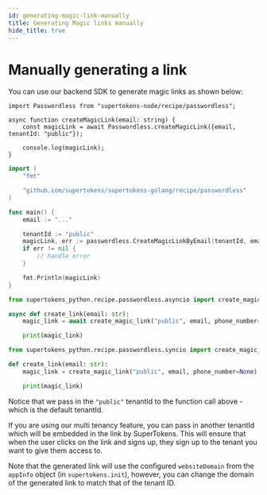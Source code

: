 ```yaml
---
id: generating-magic-link-manually
title: Generating Magic links manually
hide_title: true
---
```


<!-- COPY DOCS -->
<!-- ./thirdpartypasswordless/common-customizations/generating-magic-link-manually.mdx -->


# Manually generating a link

You can use our backend SDK to generate magic links as shown below:

<BackendSDKTabs>
<TabItem value="nodejs">

```tsx
import Passwordless from "supertokens-node/recipe/passwordless";

async function createMagicLink(email: string) {
    const magicLink = await Passwordless.createMagicLink({email, tenantId: "public"});

    console.log(magicLink);
}
```

</TabItem>
<TabItem value="go">

```go
import (
	"fmt"

	"github.com/supertokens/supertokens-golang/recipe/passwordless"
)

func main() {
	email := "..."

	tenantId := "public"
	magicLink, err := passwordless.CreateMagicLinkByEmail(tenantId, email)
	if err != nil {
		// handle error
	}

	fmt.Println(magicLink)
}
```

</TabItem>
<TabItem value="python">

<PythonSyncAsyncSubTabs>
<TabItem value="asyncio">

```python
from supertokens_python.recipe.passwordless.asyncio import create_magic_link

async def create_link(email: str):
    magic_link = await create_magic_link("public", email, phone_number=None)

    print(magic_link)
```
</TabItem>
<TabItem value="syncio">

```python
from supertokens_python.recipe.passwordless.syncio import create_magic_link

def create_link(email: str):
    magic_link = create_magic_link("public", email, phone_number=None)

    print(magic_link)
```


</TabItem>
</PythonSyncAsyncSubTabs>

</TabItem>
</BackendSDKTabs>

<CustomAdmonition type="multi-tenancy">

Notice that we pass in the `"public"` tenantId to the function call above - which is the default tenantId.

If you are using our multi tenancy feature, you can pass in another tenantId which will be embedded in the link by SuperTokens. This will ensure that when the user clicks on the link and signs up, they sign up to the tenant you want to give them access to.

Note that the generated link will use the configured `websiteDomain` from the `appInfo` object (in `supertokens.init`), however, you can change the domain of the generated link to match that of the tenant ID.

</CustomAdmonition>
